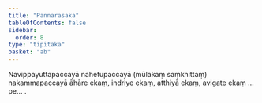 ```yaml
---
title: "Pannarasaka"
tableOfContents: false
sidebar:
  order: 8
type: "tipitaka"
basket: "ab"
---
```



<DynamicBreadcrumb />

<Paragraph number="1774">
Navippayuttapaccayā nahetupaccayā (mūlakaṃ saṃkhittaṃ) nakammapaccayā āhāre ekaṃ, indriye ekaṃ, atthiyā ekaṃ, avigate ekaṃ …pe… .
</Paragraph>
